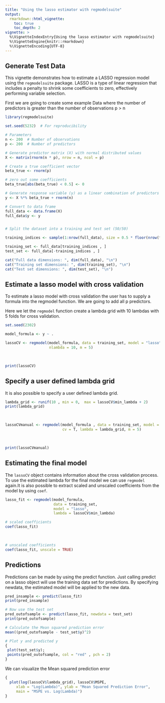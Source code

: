 ```yaml
---
title: "Using the lasso estimator with regmodelsuite"
output: 
  rmarkdown::html_vignette:
    toc: true          
    toc_depth: 2       
vignette: >
  %\VignetteIndexEntry{Using the lasso estimator with regmodelsuite}
  %\VignetteEngine{knitr::rmarkdown}
  %\VignetteEncoding{UTF-8}
---
```


## Generate Test Data

This vignette demonstrates how to estimate a LASSO regression model using the `regmodelsuite` package. LASSO is a type of linear regression that includes a penalty to shrink some coefficients to zero, effectively performing variable selection.

First we are going to create some example Data where the number of predictors
is greater than the number of observations p > n

```r
library(regmodelsuite)

set.seed(5232)  # For reproducibility

# Parameters
n <- 200  # Number of observations
p <- 200  # Number of predictors

# Generate predictor matrix (X) with normal distributed values
X <- matrix(rnorm(n * p), nrow = n, ncol = p)

# Create a true coefficient vector
beta_true <- rnorm(p)

# zero out some coefficients
beta_true[abs(beta_true) < 0.5] <- 0

# Generate response variable (y) as a linear combination of predictors + noise
y <- X %*% beta_true + rnorm(n)

# Convert to data frame
full_data <- data.frame(X)
full_data$y <- y


# Split the dataset into a training and test set (50/50)

training_indices <- sample(1:nrow(full_data), size = 0.5 * floor(nrow(full_data)))

training_set <- full_data[training_indices , ]
test_set <- full_data[-training_indices , ]

cat("Full data dimensions: ", dim(full_data), "\n")
cat("Training set dimensions: ", dim(training_set), "\n")
cat("Test set dimensions: ", dim(test_set), "\n")

```
## Estimate a lasso model with cross validation

To estimate a lasso model with cross validation the user has to supply a formula 
into the regmodel function. We are going to add all p predictors.

Here we let the `regmodel` function create a lambda grid with 10 lambdas
with 5 folds for cross validation.
```r
set.seed(2302)

model_formula <- y ~ .

lassoCV <- regmodel(model_formula, data = training_set, model = "lasso", cv = T,
                    nlambda = 10, m = 5)


```
\ 
```r
print(lassoCV)
```



## Specify a user defined lambda grid

It is also possible to specify a user defined lambda grid.
```r
lambda_grid <- runif(10 , min = 0,  max = lassoCV$min_lambda + 2)
print(lambda_grid)
```
\ 
```r

lassoCVmanual <- regmodel(model_formula , data = training_set, model = "lasso",
                          cv = T, lambda = lambda_grid, m = 5)
```
\ 
```r
print(lassoCVmanual)
```

## Estimating the final model

The `lassoCV` object contains information about the cross validation 
process. To use the estimated lambda for the final model we can use
`regmodel` again.It is also possible to extract scaled and unscaled 
coefficients from the model by using `coef`.

```r
lasso_fit <- regmodel(model_formula,
                      data = training_set,
                      model = "lasso",
                      lambda = lassoCV$min_lambda)

# scaled coefficients
coef(lasso_fit)
```
\ 
```r
# unscaled coefficients
coef(lasso_fit, unscale = TRUE)
```


## Predictions 

Predictions can be made by using the predict function.
Just calling predict on a lasso object will use the training data set for 
predictions. By specifying newdata, the estimated model will be applied to 
the new data.

```r
pred_insample <- predict(lasso_fit)
print(pred_insample)

# Now use the test set
pred_outofsample <- predict(lasso_fit, newdata = test_set)
print(pred_outofsample)

# Calculate the Mean squared prediction error
mean((pred_outofsample - test_set$y)^2)

# Plot y and predicted y
{
 plot(test_set$y);
 points(pred_outofsample, col = "red" , pch = 2)
}
```

We can visualize the Mean squared prediction error
```r
{
  plot(log(lassoCV$lambda_grid), lassoCV$MSPE,
     xlab = "Log(Lambda)", ylab = "Mean Squared Prediction Error",
     main = "MSPE vs. Log(Lambda)")
}
```

